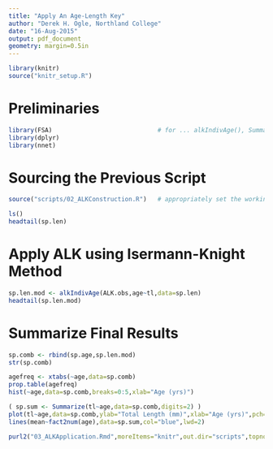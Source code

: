 ```yaml
---
title: "Apply An Age-Length Key"
author: "Derek H. Ogle, Northland College"
date: "16-Aug-2015"
output: pdf_document
geometry: margin=0.5in
---
```


```r
library(knitr)
source("knitr_setup.R")
```

# Preliminaries
```r
library(FSA)                             # for ... alkIndivAge(), Summarize(), fact2num()
library(dplyr)
library(nnet)
```

# Sourcing the Previous Script
```r
source("scripts/02_ALKConstruction.R")   # appropriately set the working directory before this
```
\vspace{-24pt}
```r
ls()
headtail(sp.len)
```

# Apply ALK using Isermann-Knight Method
```r
sp.len.mod <- alkIndivAge(ALK.obs,age~tl,data=sp.len)
headtail(sp.len.mod)
```

# Summarize Final Results
```r
sp.comb <- rbind(sp.age,sp.len.mod)
str(sp.comb)
```
```r
agefreq <- xtabs(~age,data=sp.comb)
prop.table(agefreq)
hist(~age,data=sp.comb,breaks=0:5,xlab="Age (yrs)")
```
```r
( sp.sum <- Summarize(tl~age,data=sp.comb,digits=2) )
plot(tl~age,data=sp.comb,ylab="Total Length (mm)",xlab="Age (yrs)",pch=16,col=rgb(0,0,0,0.1))
lines(mean~fact2num(age),data=sp.sum,col="blue",lwd=2)
```

```r
purl2("03_ALKApplication.Rmd",moreItems="knitr",out.dir="scripts",topnotes="AFS Portland 16-Aug-15")
```
